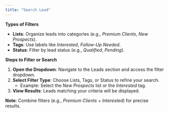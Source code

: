 ```yaml
---
title: "Search Lead"
---
```


**Types of Filters**

- **Lists**: Organize leads into categories (e.g., _Premium Clients_, _New Prospects_).
- **Tags**: Use labels like _Interested_, _Follow-Up Needed_.
- **Status**: Filter by lead status (e.g., _Qualified_, _Pending_).

**Steps to Filter or Search**

1. **Open the Dropdown**: Navigate to the Leads section and access the filter dropdown.
2. **Select Filter Type**: Choose Lists, Tags, or Status to refine your search.
   - Example: Select the _New Prospects_ list or the _Interested_ tag.
3. **View Results**: Leads matching your criteria will be displayed.

**Note**: Combine filters (e.g., _Premium Clients_ \+ _Interested_) for precise results.